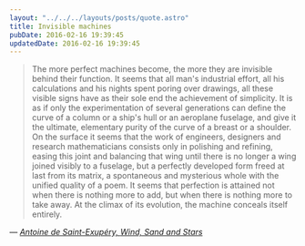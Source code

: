 ```yaml
---
layout: "../../../layouts/posts/quote.astro"
title: Invisible machines
pubDate: 2016-02-16 19:39:45
updatedDate: 2016-02-16 19:39:45
---
```


> The more perfect machines become, the more they are invisible behind their function. It seems that all man's industrial effort, all his calculations and his nights spent poring over drawings, all these visible signs have as their sole end the achievement of simplicity. It is as if only the experimentation of several generations can define the curve of a column or a ship's hull or an aeroplane fuselage, and give it the ultimate, elementary purity of the curve of a breast or a shoulder. On the surface it seems that the work of engineers, designers and research mathematicians consists only in polishing and refining, easing this joint and balancing that wing until there is no longer a wing joined visibly to a fuselage, but a perfectly developed form freed at last from its matrix, a spontaneous and mysterious whole with the unified quality of a poem. It seems that perfection is attained not when there is nothing more to add, but when there is nothing more to take away. At the climax of its evolution, the machine conceals itself entirely.

— <cite>[Antoine de Saint-Exupéry, _Wind, Sand and Stars_](https://www.goodreads.com/book/show/8837.Wind_Sand_and_Stars)</cite>
